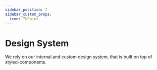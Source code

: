 ```yaml
---
sidebar_position: 7
sidebar_custom_props:
  icon: TbPaint
---
```


# Design System

We rely on our internal and custom design system, that is built on top of styled-components.

